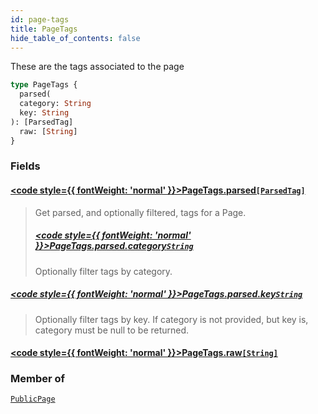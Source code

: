 ```yaml
---
id: page-tags
title: PageTags
hide_table_of_contents: false
---
```








These are the tags associated to the page

```graphql
type PageTags {
  parsed(
  category: String
  key: String
): [ParsedTag]
  raw: [String]
}
```


### Fields

#### [<code style={{ fontWeight: 'normal' }}>PageTags.<b>parsed</b></code>](#)<Bullet />[`[ParsedTag]`](/demand/api/graphql-storefront/reference/objects/parsed-tag) <Badge class="secondary" text="list"/> <Badge class="secondary" text="object"/>
> Get parsed, and optionally filtered, tags for a Page.
> ##### [<code style={{ fontWeight: 'normal' }}>PageTags.parsed.<b>category</b></code>](#)<Bullet />[`String`](/demand/api/graphql-storefront/reference/scalars/string) <Badge class="secondary" text="scalar"/>
> Optionally filter tags by category.
> 

##### [<code style={{ fontWeight: 'normal' }}>PageTags.parsed.<b>key</b></code>](#)<Bullet />[`String`](/demand/api/graphql-storefront/reference/scalars/string) <Badge class="secondary" text="scalar"/>
> Optionally filter tags by key. If category is not provided, but key is, category must be null to be returned.
> 

#### [<code style={{ fontWeight: 'normal' }}>PageTags.<b>raw</b></code>](#)<Bullet />[`[String]`](/demand/api/graphql-storefront/reference/scalars/string) <Badge class="secondary" text="list"/> <Badge class="secondary" text="scalar"/>
> 
> 



### Member of

[`PublicPage`](/demand/api/graphql-storefront/reference/objects/public-page)  <Badge class="secondary" text="object"/>



